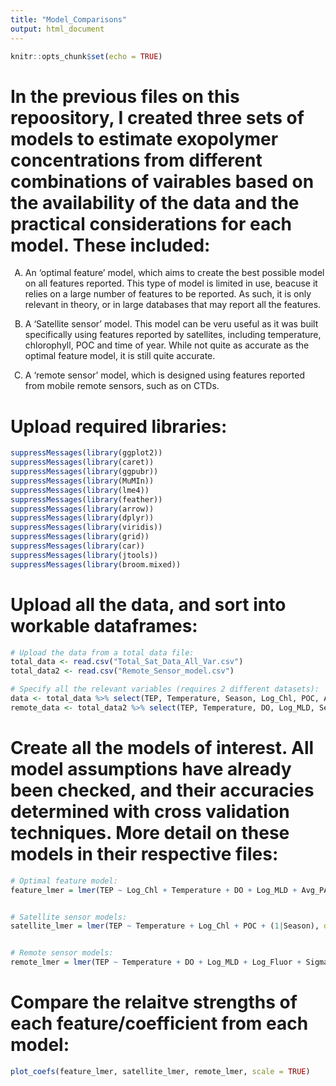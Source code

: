 ```yaml
---
title: "Model_Comparisons"
output: html_document
---
```


```r
knitr::opts_chunk$set(echo = TRUE)
```




# In the previous files on this repoository, I created three sets of models to estimate exopolymer concentrations from different combinations of vairables based on the availability of the data and the practical considerations for each model. These included:

  A) An 'optimal feature' model, which aims to create the best possible model on all features reported. This type of model is limited in use, beacuse it relies on a large number of features to be reported. As such, it is only relevant in theory, or in large databases that may report all the features.
  
  B) A 'Satellite sensor' model. This model can be veru useful as it was built specifically using features reported by satellites, including temperature, chlorophyll, POC and time of year. While not quite as accurate as the optimal feature model, it is still quite accurate.
  
  C) A 'remote sensor' model, which is designed using features reported from mobile remote sensors, such as on CTDs. 
  




# Upload required libraries:
```r

suppressMessages(library(ggplot2))
suppressMessages(library(caret))
suppressMessages(library(ggpubr))
suppressMessages(library(MuMIn))
suppressMessages(library(lme4))
suppressMessages(library(feather))
suppressMessages(library(arrow))
suppressMessages(library(dplyr))
suppressMessages(library(viridis))
suppressMessages(library(grid))
suppressMessages(library(car))
suppressMessages(library(jtools))
suppressMessages(library(broom.mixed))

```


# Upload all the data, and sort into workable dataframes:
```r

# Upload the data from a total data file:
total_data <- read.csv("Total_Sat_Data_All_Var.csv")
total_data2 <- read.csv("Remote_Sensor_model.csv")

# Specify all the relevant variables (requires 2 different datasets):
data <- total_data %>% select(TEP, Temperature, Season, Log_Chl, POC, Avg_PAR)
remote_data <- total_data2 %>% select(TEP, Temperature, DO, Log_MLD, Season, Log_Fluor, Sigma)

```


# Create all the models of interest. All model assumptions have already been checked, and their accuracies determined with cross validation techniques. More detail on these models in their respective files:
```r

# Optimal feature model:
feature_lmer = lmer(TEP ~ Log_Chl + Temperature + DO + Log_MLD + Avg_PAR + Nitrate + (1|Season), data = total_data)


# Satellite sensor models:
satellite_lmer = lmer(TEP ~ Temperature + Log_Chl + POC + (1|Season), data = total_data)


# Remote sensor models:
remote_lmer = lmer(TEP ~ Temperature + DO + Log_MLD + Log_Fluor + Sigma + (1|Season), data = total_data2)


```


# Compare the relaitve strengths of each feature/coefficient from each model:
```r

plot_coefs(feature_lmer, satellite_lmer, remote_lmer, scale = TRUE)


```









  